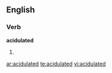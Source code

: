 
==English==

===Verb===
'''acidulated'''

# {{past of|[[acidulate]]}}

[[ar:acidulated]]
[[te:acidulated]]
[[vi:acidulated]]